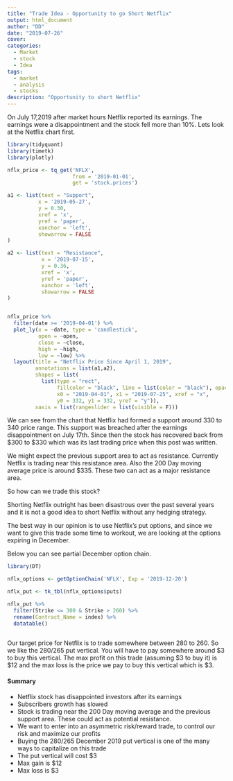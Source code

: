 ```yaml
---
title: "Trade Idea - Opportunity to go Short Netflix"
output: html_document
author: "DD"
date: "2019-07-26"
cover: 
categories:
  - Market
  - stock
  - Idea
tags:
  - market
  - analysis
  - stocks
description: "Opportunity to short Netflix"
---
```


On July 17,2019 after market hours Netflix reported its earnings. The earnings were a disappointment and the stock fell more than 10%. Lets look at the Netflix chart first.

```r

library(tidyquant)
library(timetk)
library(plotly)

```

```r

nflx_price <- tq_get('NFLX',
                     from = '2019-01-01',
                     get = 'stock.prices')

a1 <- list(text = "Support",
          x = '2019-05-27',
          y = 0.30,
          xref = 'x',
          yref = 'paper',
          xanchor = 'left',
          showarrow = FALSE
)

a2 <- list(text = "Resistance",
           x = '2019-07-15',
           y = 0.36,
           xref = 'x',
           yref = 'paper',
           xanchor = 'left',
           showarrow = FALSE
)


nflx_price %>%
  filter(date >= '2019-04-01') %>%
  plot_ly(x = ~date, type = 'candlestick',
          open = ~open,
          close = ~close,
          high = ~high,
          low = ~low) %>%
  layout(title = "Netflix Price Since April 1, 2019",
         annotations = list(a1,a2),
         shapes = list(
           list(type = "rect",
                fillcolor = "black", line = list(color = "black"), opacity = 0.3,
                x0 = "2019-04-01", x1 = "2019-07-25", xref = "x",
                y0 = 332, y1 = 332, yref = "y")),
         xaxis = list(rangeslider = list(visible = F)))

```

We can see from the chart that Netflix had formed a support around 330 to 340 price range. This support was breached after the earnings disappointment on July 17th. Since then the stock has recovered back from \$300 to \$330 which was its last trading price when this post was written.

We might expect the previous support area to act as resistance. Currently Netflix is trading near this resistance area. Also the 200 Day moving average price is around \$335. These two can act as a major resistance area. 

So how can we trade this stock?

Shorting Netflix outright has been disastrous over the past several years and it is not a good idea to short Netflix without any hedging strategy. 

The best way in our opinion is to use Netflix's put options, and since we want to give this trade some time to workout, we are looking at the options expiring in December.

Below you can see partial December option chain.

```r

library(DT)

nflx_options <- getOptionChain('NFLX', Exp = '2019-12-20')

nflx_put <- tk_tbl(nflx_options$puts)

nflx_put %>%
  filter(Strike <= 300 & Strike > 260) %>%
  rename(Contract_Name = index) %>%
  datatable()
  


```

Our target price for Netflix is to trade somewhere between 280 to 260. So we like the 280/265 put vertical. You will have to pay somewhere around \$3 to buy this vertical. The max profit on this trade (assuming \$3 to buy it) is \$12 and the max loss is the price we pay to buy this vertical which is \$3.

#### Summary

- Netflix stock has disappointed investors after its earnings
- Subscribers growth has slowed
- Stock is trading near the 200 Day moving average and the previous support area. These could act as potential resistance.
- We want to enter into an asymmetric risk/reward trade, to control our risk and maximize our profits
- Buying the 280/265 December 2019 put vertical is one of the many ways to capitalize on this trade
- The put vertical will cost \$3
- Max gain is \$12
- Max loss is \$3

